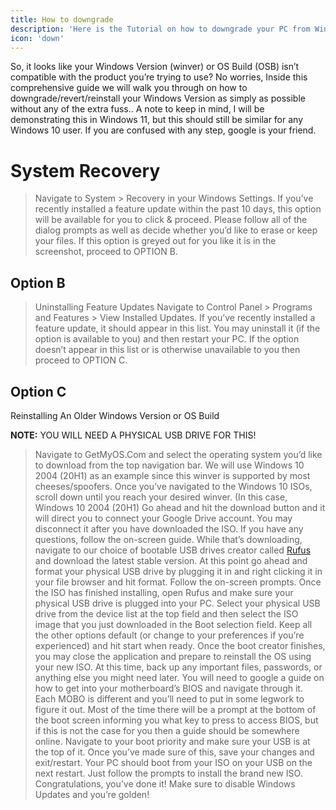 ```yaml
---
title: How to downgrade
description: 'Here is the Tutorial on how to downgrade your PC from Windows 11 to 10'
icon: 'down'
---
```


So, it looks like your Windows Version (winver) or OS Build (OSB) isn’t compatible with the product you’re trying to use?
No worries, Inside this comprehensive guide we will walk you through on how to downgrade/revert/reinstall your Windows Version as simply as possible without any of the extra fuss..
A note to keep in mind, I will be demonstrating this in Windows 11, but this should still be similar for any Windows 10 user. If you are confused with any step, google is your friend.
 
# System Recovery
> Navigate to System > Recovery in your Windows Settings.
If you’ve recently installed a feature update within the past 10 days, this option will be available for you to click & proceed.
Please follow all of the dialog prompts as well as decide whether you’d like to erase or keep your files.
If this option is greyed out for you like it is in the screenshot, proceed to OPTION B.
 
 
## Option B
> Uninstalling Feature Updates
Navigate to Control Panel > Programs and Features > View Installed Updates.
If you’ve recently installed a feature update, it should appear in this list. You may uninstall it (if the option is available to you) and then restart your PC.
If the option doesn’t appear in this list or is otherwise unavailable to you then proceed to OPTION C.
 
 
## Option C
Reinstalling An Older Windows Version or OS Build

**NOTE:** YOU WILL NEED A PHYSICAL USB DRIVE FOR THIS!

> Navigate to GetMyOS.Com and select the operating system you’d like to download from the top navigation bar. We will use Windows 10 2004 (20H1) as an example since this winver is supported by most cheeses/spoofers.
Once you’ve navigated to the Windows 10 ISOs, scroll down until you reach your desired winver. (In this case, Windows 10 2004 (20H1)
Go ahead and hit the download button and it will direct you to connect your Google Drive account. You may disconnect it after you have downloaded the ISO. If you have any questions, follow the on-screen guide.
While that’s downloading, navigate to our choice of bootable USB drives creator called [Rufus](https://rufus.ie/en/) and download the latest stable version.
At this point go ahead and format your physical USB drive by plugging it in and right clicking it in your file browser and hit format. Follow the on-screen prompts.
Once the ISO has finished installing, open Rufus and make sure your physical USB drive is plugged into your PC.
Select your physical USB drive from the device list at the top field and then select the ISO image that you just downloaded in the Boot selection field.
Keep all the other options default (or change to your preferences if you’re experienced) and hit start when ready.
Once the boot creator finishes, you may close the application and prepare to reinstall the OS using your new ISO. At this time, back up any important files, passwords, or anything else you might need later.
You will need to google a guide on how to get into your motherboard’s BIOS and navigate through it. Each MOBO is different and you’ll need to put in some legwork to figure it out. Most of the time there will be a prompt at the bottom of the boot screen informing you what key to press to access BIOS, but if this is not the case for you then a guide should be somewhere online.
Navigate to your boot priority and make sure your USB is at the top of it. Once you’ve made sure of this, save your changes and exit/restart.
Your PC should boot from your ISO on your USB on the next restart. Just follow the prompts to install the brand new ISO.
Congratulations, you’ve done it! Make sure to disable Windows Updates and you’re golden!
